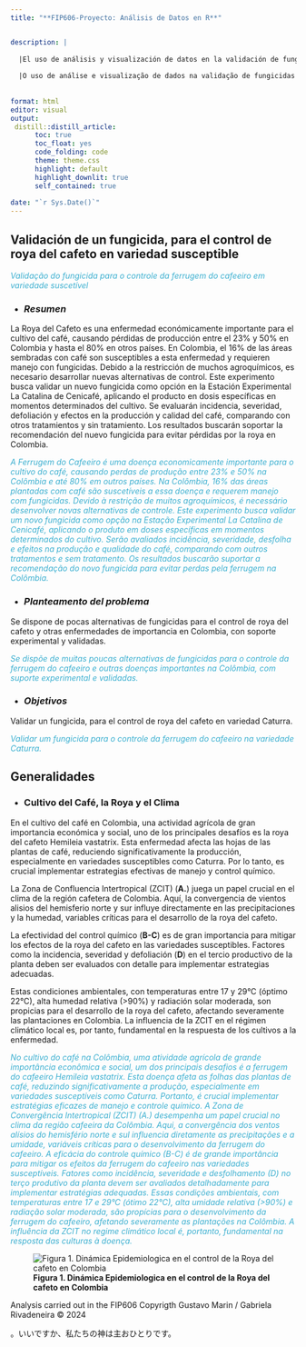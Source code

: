 ```yaml
---
title: "**FIP606-Proyecto: Análisis de Datos en R**"


description: |
  
  |El uso de análisis y visualización de datos en la validación de fungicidas para el control de la enfermedad roya del cafeto en variedades susceptibles es fundamental para evaluar la eficacia de los tratamientos. Mediante técnicas estadísticas y gráficas, se pueden comparar diferentes fungicidas y su impacto en la incidencia, severidad y defoliación causada por la roya, así como en la producción y calidad del café. Estos análisis permiten identificar las mejores opciones de control y proporcionar recomendaciones precisas a los caficultores.
  
  |O uso de análise e visualização de dados na validação de fungicidas para o controle da ferrugem do cafeeiro em variedades suscetíveis é fundamental para avaliar a eficácia dos tratamentos. Através de técnicas estatísticas e gráficas, é possível comparar diferentes fungicidas e seu impacto na incidência, severidade e desfolha causada pela ferrugem, bem como na produção e qualidade do café. Essas análises permitem identificar as melhores opções de controle e fornecer recomendações precisas aos cafeicultores.
  
  
format: html
editor: visual
output: 
 distill::distill_article:
      toc: true
      toc_float: yes
      code_folding: code
      theme: theme.css
      highlight: default
      highlight_downlit: true
      self_contained: true
      
date: "`r Sys.Date()`"
---
```


## **Validación de un fungicida, para el control de roya del cafeto en variedad susceptible**

[*Validação do fungicida para o controle da ferrugem do cafeeiro em variedade suscetível*]{style="color:#3aafd0;"}

-   

    ### ***Resumen***

La Roya del Cafeto es una enfermedad económicamente importante para el cultivo del café, causando pérdidas de producción entre el 23% y 50% en Colombia y hasta el 80% en otros países. En Colombia, el 16% de las áreas sembradas con café son susceptibles a esta enfermedad y requieren manejo con fungicidas. Debido a la restricción de muchos agroquímicos, es necesario desarrollar nuevas alternativas de control. Este experimento busca validar un nuevo fungicida como opción en la Estación Experimental La Catalina de Cenicafé, aplicando el producto en dosis específicas en momentos determinados del cultivo. Se evaluarán incidencia, severidad, defoliación y efectos en la producción y calidad del café, comparando con otros tratamientos y sin tratamiento. Los resultados buscarán soportar la recomendación del nuevo fungicida para evitar pérdidas por la roya en Colombia.

[*A Ferrugem do Cafeeiro é uma doença economicamente importante para o cultivo do café, causando perdas de produção entre 23% e 50% na Colômbia e até 80% em outros países. Na Colômbia, 16% das áreas plantadas com café são suscetíveis a essa doença e requerem manejo com fungicidas. Devido à restrição de muitos agroquímicos, é necessário desenvolver novas alternativas de controle. Este experimento busca validar um novo fungicida como opção na Estação Experimental La Catalina de Cenicafé, aplicando o produto em doses específicas em momentos determinados do cultivo. Serão avaliados incidência, severidade, desfolha e efeitos na produção e qualidade do café, comparando com outros tratamentos e sem tratamento. Os resultados buscarão suportar a recomendação do novo fungicida para evitar perdas pela ferrugem na Colômbia.*]{style="color:#3aafd0;"}

-   

    ### ***Planteamento del problema***

Se dispone de pocas alternativas de fungicidas para el control de roya del cafeto y otras enfermedades de importancia en Colombia, con soporte experimental y validadas.

[*Se dispõe de muitas poucas alternativas de fungicidas para o controle da ferrugem do cafeeiro e outras doenças importantes na Colômbia, com suporte experimental e validadas.*]{style="color:#3aafd0;"}

-   

    ### ***Objetivos***

Validar un fungicida, para el control de roya del cafeto en variedad Caturra.

[*Validar um fungicida para o controle da ferrugem do cafeeiro na variedade Caturra.*]{style="color:#3aafd0;"}

## **Generalidades**

-   

    ### Cultivo del Café, la Roya y el Clima

En el cultivo del café en Colombia, una actividad agrícola de gran importancia económica y social, uno de los principales desafíos es la roya del cafeto Hemileia vastatrix. Esta enfermedad afecta las hojas de las plantas de café, reduciendo significativamente la producción, especialmente en variedades susceptibles como Caturra. Por lo tanto, es crucial implementar estrategias efectivas de manejo y control químico.

La Zona de Confluencia Intertropical (ZCIT) (**A.**) juega un papel crucial en el clima de la región cafetera de Colombia. Aquí, la convergencia de vientos alisios del hemisferio norte y sur influye directamente en las precipitaciones y la humedad, variables críticas para el desarrollo de la roya del cafeto.

La efectividad del control químico (**B-C**) es de gran importancia para mitigar los efectos de la roya del cafeto en las variedades susceptibles. Factores como la incidencia, severidad y defoliación (**D**) en el tercio productivo de la planta deben ser evaluados con detalle para implementar estrategias adecuadas.

Estas condiciones ambientales, con temperaturas entre 17 y 29°C (óptimo 22°C), alta humedad relativa (\>90%) y radiación solar moderada, son propicias para el desarrollo de la roya del cafeto, afectando severamente las plantaciones en Colombia. La influencia de la ZCIT en el régimen climático local es, por tanto, fundamental en la respuesta de los cultivos a la enfermedad.



[*No cultivo do café na Colômbia, uma atividade agrícola de grande importância econômica e social, um dos principais desafios é a ferrugem do cafeeiro Hemileia vastatrix. Esta doença afeta as folhas das plantas de café, reduzindo significativamente a produção, especialmente em variedades susceptíveis como Caturra. Portanto, é crucial implementar estratégias eficazes de manejo e controle químico. A Zona de Convergência Intertropical (ZCIT) (A.) desempenha um papel crucial no clima da região cafeeira da Colômbia. Aqui, a convergência dos ventos alísios do hemisfério norte e sul influencia diretamente as precipitações e a umidade, variáveis críticas para o desenvolvimento da ferrugem do cafeeiro. A eficácia do controle químico (B-C) é de grande importância para mitigar os efeitos da ferrugem do cafeeiro nas variedades susceptíveis. Fatores como incidência, severidade e desfolhamento (D) no terço produtivo da planta devem ser avaliados detalhadamente para implementar estratégias adequadas. Essas condições ambientais, com temperaturas entre 17 e 29°C (ótimo 22°C), alta umidade relativa (\>90%) e radiação solar moderada, são propícias para o desenvolvimento da ferrugem do cafeeiro, afetando severamente as plantações na Colômbia. A influência da ZCIT no regime climático local é, portanto, fundamental na resposta das culturas à doença.*]{style="color:#3aafd0;"}



![**Figura 1. Dinámica Epidemiologica en el control de la Roya del cafeto en Colombia**](img/Ferrugem_projeto.png)




Analysis carried out in the FIP606 Copyrigth Gustavo Marin / Gabriela Rivadeneira © 2024

。いいですか、私たちの神は主おひとりです。


